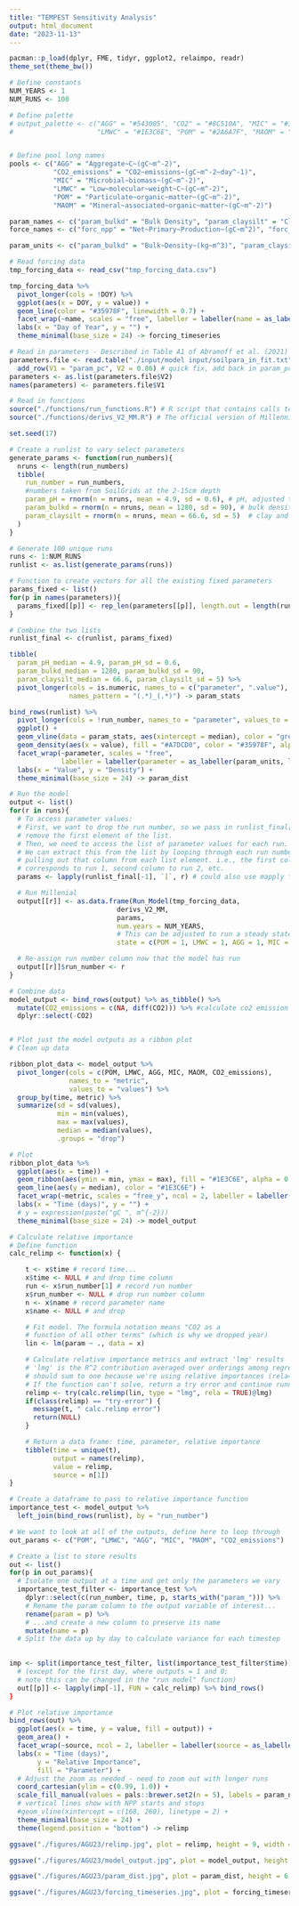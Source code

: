 ```yaml
---
title: "TEMPEST Sensitivity Analysis"
output: html_document
date: "2023-11-13"
---
```


```r

pacman::p_load(dplyr, FME, tidyr, ggplot2, relaimpo, readr)
theme_set(theme_bw())

# Define constants
NUM_YEARS <- 1
NUM_RUNS <- 100                                                                                                     

# Define palette
# output_palette <- c("AGG" = "#543005", "CO2" = "#8C510A", "MIC" = "#35978F", 
#                     "LMWC" = "#1E3C6E", "POM" = "#2A6A7F", "MAOM" = "#704108")


# Define pool long names
pools <- c("AGG" = "Aggregate~C~(gC~m^-2)",
           "CO2_emissions" = "CO2~emissions~(gC~m^-2~day^-1)",
           "MIC" = "Microbial~biomass~(gC~m^-2)",
           "LMWC" = "Low~molecular~weight~C~(gC~m^-2)",
           "POM" = "Particulate~organic~matter~(gC~m^-2)",
           "MAOM" = "Mineral~associated~organic~matter~(gC~m^-2)")

param_names <- c("param_bulkd" = "Bulk Density", "param_claysilt" = "ClaySilt", "param_pH" = "pH")
force_names <- c("forc_npp" = "Net~Primary~Production~(gC~m^2)", "forc_st" = "Soil~Temperature~'(°C)'", "forc_sw" = "Soil~Moisture~(m^3~m^-3)")

param_units <- c("param_bulkd" = "Bulk~Density~(kg~m^3)", "param_claysilt" = "ClaySilt~'(%)'", "param_pH" = "pH~(unitless)")

# Read forcing data
tmp_forcing_data <- read_csv("tmp_forcing_data.csv")

tmp_forcing_data %>% 
  pivot_longer(cols = !DOY) %>% 
  ggplot(aes(x = DOY, y = value)) +
  geom_line(color = "#35978F", linewidth = 0.7) + 
  facet_wrap(~name, scales = "free", labeller = labeller(name = as_labeller(force_names, label_parsed))) +
  labs(x = "Day of Year", y = "") +
  theme_minimal(base_size = 24) -> forcing_timeseries

# Read in parameters - Described in Table A1 of Abramoff et al. (2021)
parameters.file <- read.table("./input/model input/soilpara_in_fit.txt") %>% 
  add_row(V1 = "param_pc", V2 = 0.86) # quick fix, add back in param_pc since were using the example file
parameters <- as.list(parameters.file$V2)
names(parameters) <- parameters.file$V1

# Read in functions
source("./functions/run_functions.R") # R script that contains calls to run model
source("./functions/derivs_V2_MM.R") # The official version of Millennial V2

set.seed(17)

# Create a runlist to vary select parameters
generate_params <- function(run_numbers){
  nruns <- length(run_numbers)
  tibble(
    run_number = run_numbers,
    #numbers taken from SoilGrids at the 2-15cm depth
    param_pH = rnorm(n = nruns, mean = 4.9, sd = 0.6), # pH, adjusted to average of site values
    param_bulkd = rnorm(n = nruns, mean = 1280, sd = 90), # bulk density in kg soil m-3
    param_claysilt = rnorm(n = nruns, mean = 66.6, sd = 5)  # clay and silt content in %
  )
}

# Generate 100 unique runs
runs <- 1:NUM_RUNS
runlist <- as.list(generate_params(runs))

# Function to create vectors for all the existing fixed parameters
params_fixed <- list()
for(p in names(parameters)){
  params_fixed[[p]] <- rep_len(parameters[[p]], length.out = length(runs))
}

# Combine the two lists
runlist_final <- c(runlist, params_fixed)

```

```r
tibble(
  param_pH_median = 4.9, param_pH_sd = 0.6,
  param_bulkd_median = 1280, param_bulkd_sd = 90,
  param_claysilt_median = 66.6, param_claysilt_sd = 5) %>% 
  pivot_longer(cols = is.numeric, names_to = c("parameter", ".value"), 
               names_pattern = "(.*)_(.*)") -> param_stats

bind_rows(runlist) %>% 
  pivot_longer(cols = !run_number, names_to = "parameter", values_to = "value") %>% 
  ggplot() + 
  geom_vline(data = param_stats, aes(xintercept = median), color = "grey40") +
  geom_density(aes(x = value), fill = "#A7DCD0", color = "#35978F", alpha = 0.7) + 
  facet_wrap(~parameter, scales = "free", 
             labeller = labeller(parameter = as_labeller(param_units, label_parsed))) + 
  labs(x = "Value", y = "Density") +
  theme_minimal(base_size = 24) -> param_dist

```

```r
# Run the model
output <- list()
for(r in runs){
  # To access parameter values:
  # First, we want to drop the run number, so we pass in runlist_final[-1] to
  # remove the first element of the list.
  # Then, we need to access the list of parameter values for each run.
  # We can extract this from the list by looping through each run number and
  # pulling out that column from each list element. i.e., the first column
  # corresponds to run 1, second column to run 2, etc.
  params <- lapply(runlist_final[-1], `[`, r) # could also use mapply for this

  # Run Millenial
  output[[r]] <- as.data.frame(Run_Model(tmp_forcing_data,
                           derivs_V2_MM,
                           params,
                           num.years = NUM_YEARS,
                           # This can be adjusted to run a steady state
                           state = c(POM = 1, LMWC = 1, AGG = 1, MIC = 1, MAOM = 1, CO2 = 0)))

  # Re-assign run number column now that the model has run
  output[[r]]$run_number <- r
}

# Combine data
model_output <- bind_rows(output) %>% as_tibble() %>% 
  mutate(CO2_emissions = c(NA, diff(CO2))) %>% #calculate co2 emission rate
  dplyr::select(-CO2)


# Plot just the model outputs as a ribbon plot
# Clean up data

ribbon_plot_data <- model_output %>%
  pivot_longer(cols = c(POM, LMWC, AGG, MIC, MAOM, CO2_emissions),
               names_to = "metric",
               values_to = "values") %>%
  group_by(time, metric) %>%
  summarize(sd = sd(values),
            min = min(values),
            max = max(values),
            median = median(values),
            .groups = "drop")

# Plot
ribbon_plot_data %>%
  ggplot(aes(x = time)) +
  geom_ribbon(aes(ymin = min, ymax = max), fill = "#1E3C6E", alpha = 0.5) +
  geom_line(aes(y = median), color = "#1E3C6E") +
  facet_wrap(~metric, scales = "free_y", ncol = 2, labeller = labeller(metric = as_labeller(pools, label_parsed))) +
  labs(x = "Time (days)", y = "") +
  # y = expression(paste("gC ", m^{-2}))
  theme_minimal(base_size = 24) -> model_output

```


```r
# Calculate relative importance
# Define function
calc_relimp <- function(x) {

    t <- x$time # record time...
    x$time <- NULL # and drop time column
    run <- x$run_number[1] # record run number
    x$run_number <- NULL # drop run number column
    n <- x$name # record parameter name
    x$name <- NULL # and drop

    # Fit model. The formula notation means "CO2 as a
    # function of all other terms" (which is why we dropped year)
    lin <- lm(param ~ ., data = x)

    # Calculate relative importance metrics and extract 'lmg' results
    # 'lmg' is the R^2 contribution averaged over orderings among regressors;
    # should sum to one because we're using relative importances (rela=TRUE)
    # If the function can't solve, return a try error and continue running
    relimp <- try(calc.relimp(lin, type = "lmg", rela = TRUE)@lmg)
    if(class(relimp) == "try-error") {
      message(t, " calc.relimp error")
      return(NULL)
    }

    # Return a data frame: time, parameter, relative importance
    tibble(time = unique(t),
           output = names(relimp),
           value = relimp,
           source = n[1])
}

# Create a dataframe to pass to relative importance function
importance_test <- model_output %>%
  left_join(bind_rows(runlist), by = "run_number")

# We want to look at all of the outputs, define here to loop through
out_params <- c("POM", "LMWC", "AGG", "MIC", "MAOM", "CO2_emissions")

# Create a list to store results
out <- list()
for(p in out_params){
  # Isolate one output at a time and get only the parameters we vary
  importance_test_filter <- importance_test %>%
    dplyr::select(c(run_number, time, p, starts_with("param_"))) %>%
    # Rename the param column to the output variable of interest...
    rename(param = p) %>%
    # ...and create a new column to preserve its name
    mutate(name = p)
  # Split the data up by day to calculate variance for each timestep
  
```


```r
imp <- split(importance_test_filter, list(importance_test_filter$time))
  # (except for the first day, where outputs = 1 and 0;
  # note this can be changed in the "run model" function)
  out[[p]] <- lapply(imp[-1], FUN = calc_relimp) %>% bind_rows()
}

# Plot relative importance
bind_rows(out) %>%
  ggplot(aes(x = time, y = value, fill = output)) +
  geom_area() +
  facet_wrap(~source, ncol = 2, labeller = labeller(source = as_labeller(pools, label_parsed))) +
  labs(x = "Time (days)",
       y = "Relative Importance",
       fill = "Parameter") +
  # Adjust the zoom as needed - need to zoom out with longer runs
  coord_cartesian(ylim = c(0.99, 1.0)) +
  scale_fill_manual(values = pals::brewer.set2(n = 5), labels = param_names) +
  # vertical lines show with NPP starts and stops
  #geom_vline(xintercept = c(168, 260), linetype = 2) +
  theme_minimal(base_size = 24) +
  theme(legend.position = "bottom") -> relimp

```

```r

ggsave("./figures/AGU23/relimp.jpg", plot = relimp, height = 9, width = 15, dpi = "retina")

ggsave("./figures/AGU23/model_output.jpg", plot = model_output, height = 9, width = 15, dpi = "retina")

ggsave("./figures/AGU23/param_dist.jpg", plot = param_dist, height = 6, width = 15, dpi = "retina")

ggsave("./figures/AGU23/forcing_timeseries.jpg", plot = forcing_timeseries, height = 6, width = 15, dpi = "retina")

```

